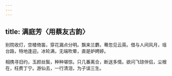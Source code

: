 ```yaml
---
---
---
```

title: 满庭芳〈用蔡友古韵〉
---



别院收灯，空楼倚笛，穿花漏点分明。飘来兰麝。蓦忽见云英。借与人间风月，瑶台路，特地逢迎。冰轮满，无端吹晕，直是妒娉婷。

相携寻旧约，玉颜丝鬓，种种堪惊。只几番离合，断送多情。欲问飞琼伴侣，尘根在，枉费丁宁。游仙去，一行清泪，为子误三生。